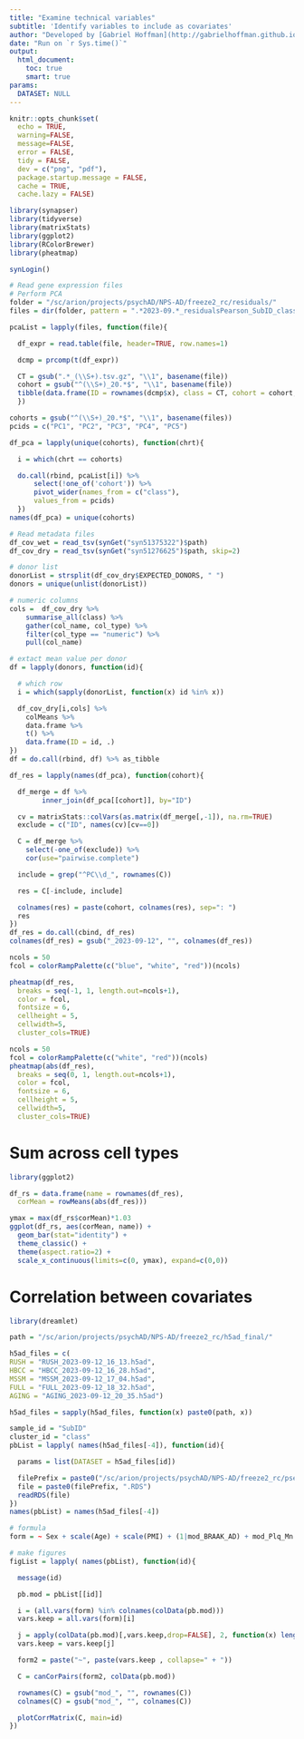 ```yaml
---
title: "Examine technical variables"
subtitle: 'Identify variables to include as covariates'
author: "Developed by [Gabriel Hoffman](http://gabrielhoffman.github.io/)"
date: "Run on `r Sys.time()`"
output: 
  html_document:
    toc: true
    smart: true
params:
  DATASET: NULL
---
```



<!--- 


cd /sc/arion/projects/CommonMind/hoffman/NPS-AD/work/nps_ad/analysis/freeze2/covariates/
ml python git pandoc gcc/11.2.0
git pull origin master
R --vanilla --no-restore



system("git pull origin master"); rmarkdown::render("examine_covariates.Rmd")



# https://hoffmg01.hpc.mssm.edu/nps_ad/analysis/freeze2/covariates/examine_covariates.html

--->



```r
knitr::opts_chunk$set(
  echo = TRUE,
  warning=FALSE,
  message=FALSE,
  error = FALSE,
  tidy = FALSE,
  dev = c("png", "pdf"),
  package.startup.message = FALSE,
  cache = TRUE,
  cache.lazy = FALSE)
```


```r
library(synapser)
library(tidyverse)
library(matrixStats)
library(ggplot2)
library(RColorBrewer)
library(pheatmap)

synLogin()
```

```r
# Read gene expression files
# Perform PCA
folder = "/sc/arion/projects/psychAD/NPS-AD/freeze2_rc/residuals/"
files = dir(folder, pattern = ".*2023-09.*_residualsPearson_SubID_class_.*.tsv.gz", full.names=TRUE)

pcaList = lapply(files, function(file){

  df_expr = read.table(file, header=TRUE, row.names=1)

  dcmp = prcomp(t(df_expr))

  CT = gsub(".*_(\\S+).tsv.gz", "\\1", basename(file))
  cohort = gsub("^(\\S+)_20.*$", "\\1", basename(file))
  tibble(data.frame(ID = rownames(dcmp$x), class = CT, cohort = cohort, dcmp$x[, 1:5]))
  })

cohorts = gsub("^(\\S+)_20.*$", "\\1", basename(files))
pcids = c("PC1", "PC2", "PC3", "PC4", "PC5")

df_pca = lapply(unique(cohorts), function(chrt){

  i = which(chrt == cohorts)

  do.call(rbind, pcaList[i]) %>%
      select(!one_of('cohort')) %>%
      pivot_wider(names_from = c("class"), 
      values_from = pcids)
  }) 
names(df_pca) = unique(cohorts)
```

```r
# Read metadata files
df_cov_wet = read_tsv(synGet("syn51375322")$path)
df_cov_dry = read_tsv(synGet("syn51276625")$path, skip=2)

# donor list
donorList = strsplit(df_cov_dry$EXPECTED_DONORS, " ")
donors = unique(unlist(donorList))

# numeric columns
cols =  df_cov_dry %>% 
    summarise_all(class) %>% 
    gather(col_name, col_type) %>%
    filter(col_type == "numeric") %>%
    pull(col_name)

# extact mean value per donor
df = lapply(donors, function(id){

  # which row
  i = which(sapply(donorList, function(x) id %in% x))

  df_cov_dry[i,cols] %>%
    colMeans %>%
    data.frame %>%
    t() %>%
    data.frame(ID = id, .)
})
df = do.call(rbind, df) %>% as_tibble
```

```r
df_res = lapply(names(df_pca), function(cohort){

  df_merge = df %>%
        inner_join(df_pca[[cohort]], by="ID")

  cv = matrixStats::colVars(as.matrix(df_merge[,-1]), na.rm=TRUE)
  exclude = c("ID", names(cv)[cv==0])

  C = df_merge %>%
    select(-one_of(exclude)) %>%
    cor(use="pairwise.complete")

  include = grep("^PC\\d_", rownames(C))

  res = C[-include, include]

  colnames(res) = paste(cohort, colnames(res), sep=": ")
  res
})
df_res = do.call(cbind, df_res)
colnames(df_res) = gsub("_2023-09-12", "", colnames(df_res))
```

```r
ncols = 50
fcol = colorRampPalette(c("blue", "white", "red"))(ncols)

pheatmap(df_res, 
  breaks = seq(-1, 1, length.out=ncols+1),
  color = fcol,
  fontsize = 6,
  cellheight = 5,
  cellwidth=5, 
  cluster_cols=TRUE)
```

```r
ncols = 50
fcol = colorRampPalette(c("white", "red"))(ncols)
pheatmap(abs(df_res), 
  breaks = seq(0, 1, length.out=ncols+1),
  color = fcol,
  fontsize = 6,
  cellheight = 5,
  cellwidth=5, 
  cluster_cols=TRUE)
```

# Sum across cell types
```r
library(ggplot2)

df_rs = data.frame(name = rownames(df_res), 
  corMean = rowMeans(abs(df_res)))

ymax = max(df_rs$corMean)*1.03
ggplot(df_rs, aes(corMean, name)) +
  geom_bar(stat="identity") +
  theme_classic() +
  theme(aspect.ratio=2) +
  scale_x_continuous(limits=c(0, ymax), expand=c(0,0))
```





# Correlation between covariates
```r
library(dreamlet)

path = "/sc/arion/projects/psychAD/NPS-AD/freeze2_rc/h5ad_final/"

h5ad_files = c(
RUSH = "RUSH_2023-09-12_16_13.h5ad", 
HBCC = "HBCC_2023-09-12_16_28.h5ad",
MSSM = "MSSM_2023-09-12_17_04.h5ad",
FULL = "FULL_2023-09-12_18_32.h5ad",
AGING = "AGING_2023-09-12_20_35.h5ad")

h5ad_files = sapply(h5ad_files, function(x) paste0(path, x))

sample_id = "SubID"
cluster_id = "class"
pbList = lapply( names(h5ad_files[-4]), function(id){

  params = list(DATASET = h5ad_files[id])

  filePrefix = paste0("/sc/arion/projects/psychAD/NPS-AD/freeze2_rc/pseudobulk/", gsub(".h5ad$", "", basename(params$DATASET)), "_PB_", sample_id, "_", cluster_id)
  file = paste0(filePrefix, ".RDS")
  readRDS(file)
})
names(pbList) = names(h5ad_files[-4])

# formula
form = ~ Sex + scale(Age) + scale(PMI) + (1|mod_BRAAK_AD) + mod_Plq_Mn + (1|mod_CERAD) + (1|mod_CDRScore) + mod_Cognitive_Resilience + (1|MajorDisease) + (1|DementiaType) + log(n_genes) 

# make figures
figList = lapply( names(pbList), function(id){

  message(id)

  pb.mod = pbList[[id]]

  i = (all.vars(form) %in% colnames(colData(pb.mod))) 
  vars.keep = all.vars(form)[i]

  j = apply(colData(pb.mod)[,vars.keep,drop=FALSE], 2, function(x) length(unique(x)) > 1)
  vars.keep = vars.keep[j]

  form2 = paste("~", paste(vars.keep , collapse=" + "))

  C = canCorPairs(form2, colData(pb.mod))

  rownames(C) = gsub("mod_", "", rownames(C))
  colnames(C) = gsub("mod_", "", colnames(C))

  plotCorrMatrix(C, main=id)
})
```




